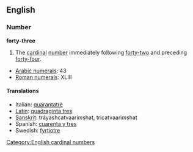 == English ==
=== Number ===
'''forty-three'''

#The [[cardinal]] [[number]] immediately following [[forty-two]] and preceding [[forty-four]].

*[[w:Arabic Numerals|Arabic numerals]]: 43
*[[w:Roman numerals|Roman numerals]]: XLIII
 
====Translations====
*Italian: [[quarantatrè]]
*[[Latin]]: [[quadraginta tres]]
*[[Sanskrit]]: tráyashcatvaari''m''shat, tricatvaari''m''shat
*Spanish: [[cuarenta y tres]]
*Swedish: [[fyrtiotre]]

[[Category:English cardinal numbers]]